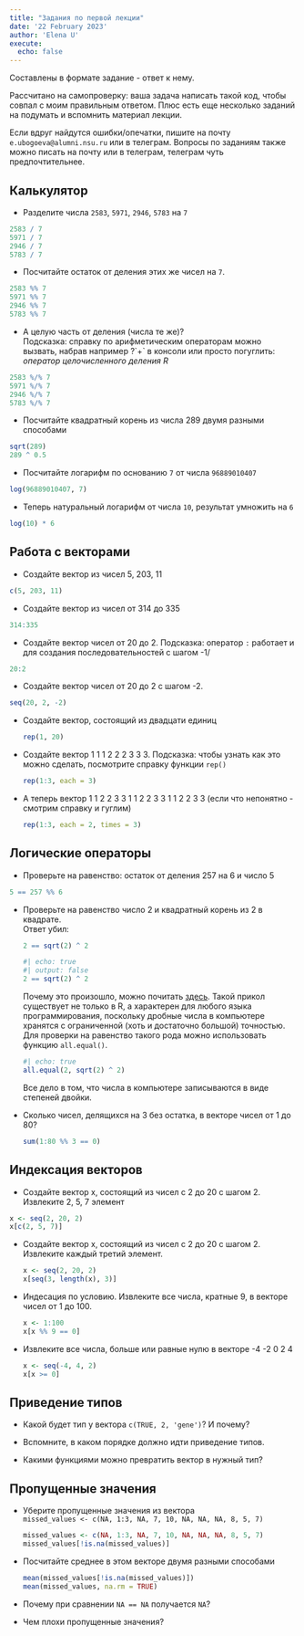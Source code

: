 ```yaml
---
title: "Задания по первой лекции"
date: '22 February 2023'
author: 'Elena U'
execute: 
  echo: false
---
```


Составлены в формате задание - ответ к нему.

Рассчитано на самопроверку: ваша задача написать такой код, чтобы совпал с моим правильным ответом. Плюс есть еще несколько заданий на подумать и вспомнить материал лекции.

Если вдруг найдутся ошибки/опечатки, пишите на почту `e.ubogoeva@alumni.nsu.ru` или в телеграм. Вопросы по заданиям также можно писать на почту или в телеграм, телеграм чуть предпочтительнее.

## Калькулятор

-   Разделите числа `2583`, `5971`, `2946`, `5783` на `7`

```r
2583 / 7
5971 / 7
2946 / 7
5783 / 7
```

-   Посчитайте остаток от деления этих же чисел на `7`.

```r
2583 %% 7
5971 %% 7
2946 %% 7
5783 %% 7
```

-   А целую часть от деления (числа те же)?\
    Подсказка: справку по арифметическим операторам можно вызвать, набрав например ?\`+\` в консоли или просто погуглить: *оператор целочисленного деления R*

```r
2583 %/% 7
5971 %/% 7
2946 %/% 7
5783 %/% 7
```

-   Посчитайте квадратный корень из числа 289 двумя разными способами

```r
sqrt(289)
289 ^ 0.5
```

-   Посчитайте логарифм по основанию `7` от числа `96889010407`

```r
log(96889010407, 7)
```

-   Теперь натуральный логарифм от числа `10`, результат умножить на `6`

```r
log(10) * 6
```

## Работа с векторами

-   Создайте вектор из чисел 5, 203, 11

```r
c(5, 203, 11)
```

-   Создайте вектор из чисел от 314 до 335

```r
314:335
```

-   Создайте вектор чисел от 20 до 2. Подсказка: оператор `:` работает и для создания последовательностей с шагом -1/

```r
20:2
```

-   Создайте вектор чисел от 20 до 2 с шагом -2.

```r
seq(20, 2, -2)
```

-   Создайте вектор, состоящий из двадцати единиц

    ```r
    rep(1, 20)
    ```

-   Создайте вектор 1 1 1 2 2 2 3 3 3. Подсказка: чтобы узнать как это можно сделать, посмотрите справку функции `rep()`

    ```r
    rep(1:3, each = 3)
    ```

-   А теперь вектор 1 1 2 2 3 3 1 1 2 2 3 3 1 1 2 2 3 3 (если что непонятно - смотрим справку и гуглим)

    ```r
    rep(1:3, each = 2, times = 3)
    ```

## Логические операторы

-   Проверьте на равенство: остаток от деления 257 на 6 и число 5

```r
5 == 257 %% 6
```

-   Проверьте на равенство число 2 и квадратный корень из 2 в квадрате.\
    Ответ убил:

    ```r
    2 == sqrt(2) ^ 2
    ```

    ```r
    #| echo: true
    #| output: false
    2 == sqrt(2) ^ 2
    ```

    Почему это произошло, можно почитать [здесь](https://cran.r-project.org/doc/FAQ/R-FAQ.html#Why-doesn_0027t-R-think-these-numbers-are-equal_003f). Такой прикол существует не только в R, а характерен для любого языка программирования, поскольку дробные числа в компьютере хранятся с ограниченной (хоть и достаточно большой) точностью. Для проверки на равенство такого рода можно использовать функцию `all.equal()`.

    ```r
    #| echo: true
    all.equal(2, sqrt(2) ^ 2)
    ```

    ::: callout-note
    Все дело в том, что числа в компьютере записываются в виде степеней двойки.
    :::

-   Сколько чисел, делящихся на 3 без остатка, в векторе чисел от 1 до 80?

    ```r
    sum(1:80 %% 3 == 0)
    ```

## Индексация векторов

-   Создайте вектор x, состоящий из чисел с 2 до 20 с шагом 2. Извлеките 2, 5, 7 элемент

```r
x <- seq(2, 20, 2)
x[c(2, 5, 7)]
```

-   Создайте вектор x, состоящий из чисел с 2 до 20 с шагом 2. Извлеките каждый третий элемент.

    ```r
    x <- seq(2, 20, 2)
    x[seq(3, length(x), 3)]
    ```

-   Индесация по условию. Извлеките все числа, кратные 9, в векторе чисел от 1 до 100.

    ```r
    x <- 1:100
    x[x %% 9 == 0]
    ```

-   Извлеките все числа, больше или равные нулю в векторе -4 -2 0 2 4

    ```r
    x <- seq(-4, 4, 2)
    x[x >= 0]
    ```

## Приведение типов

-   Какой будет тип у вектора `c(TRUE, 2, 'gene')`? И почему?

-   Вспомните, в каком порядке должно идти приведение типов.

-   Какими функциями можно превратить вектор в нужный тип?

## Пропущенные значения

-   Уберите пропущенные значения из вектора\
    `missed_values <- c(NA, 1:3, NA, 7, 10, NA, NA, NA, 8, 5, 7)`

    ```r
    missed_values <- c(NA, 1:3, NA, 7, 10, NA, NA, NA, 8, 5, 7)
    missed_values[!is.na(missed_values)]
    ```

-   Посчитайте среднее в этом векторе двумя разными способами

    ```r
    mean(missed_values[!is.na(missed_values)])
    mean(missed_values, na.rm = TRUE)
    ```

-   Почему при сравнении `NA == NA` получается `NA`?

-   Чем плохи пропущенные значения?
